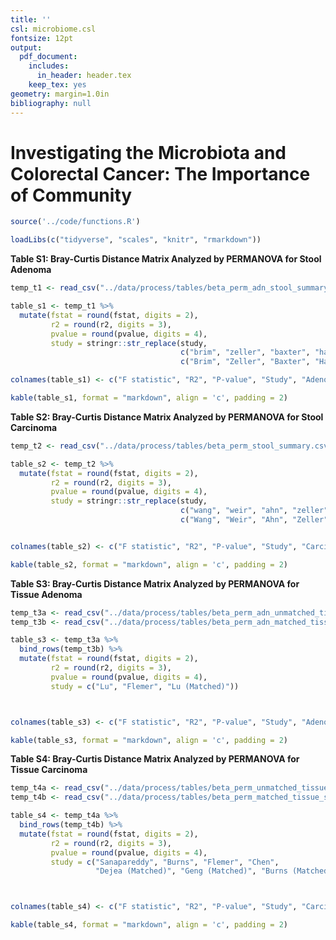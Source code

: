```yaml
---
title: ''
csl: microbiome.csl
fontsize: 12pt
output:
  pdf_document:
    includes:
      in_header: header.tex
    keep_tex: yes
geometry: margin=1.0in
bibliography: null
---
```


# Investigating the Microbiota and Colorectal Cancer: The Importance of Community

\vspace{10mm}

\begin{center}
Marc A Sze and Patrick D Schloss

\vspace{10mm}

Supplemental
\end{center}


\newpage

```r

source('../code/functions.R')

loadLibs(c("tidyverse", "scales", "knitr", "rmarkdown"))

```



**Table S1: Bray-Curtis Distance Matrix Analyzed by PERMANOVA for Stool Adenoma**

```r

temp_t1 <- read_csv("../data/process/tables/beta_perm_adn_stool_summary.csv")

table_s1 <- temp_t1 %>% 
  mutate(fstat = round(fstat, digits = 2), 
         r2 = round(r2, digits = 3), 
         pvalue = round(pvalue, digits = 4), 
         study = stringr::str_replace(study, 
                                      c("brim", "zeller", "baxter", "hale"), 
                                      c("Brim", "Zeller", "Baxter", "Hale")))

colnames(table_s1) <- c("F statistic", "R2", "P-value", "Study", "Adenoma (n)", "Control (n)")

kable(table_s1, format = "markdown", align = 'c', padding = 2)
```


\newpage

**Table S2: Bray-Curtis Distance Matrix Analyzed by PERMANOVA for Stool Carcinoma**

```r

temp_t2 <- read_csv("../data/process/tables/beta_perm_stool_summary.csv")

table_s2 <- temp_t2 %>% 
  mutate(fstat = round(fstat, digits = 2), 
         r2 = round(r2, digits = 3), 
         pvalue = round(pvalue, digits = 4), 
         study = stringr::str_replace(study, 
                                      c("wang", "weir", "ahn", "zeller", "baxter", "hale", "flemer"), 
                                      c("Wang", "Weir", "Ahn", "Zeller", "Baxter", "Hale", "Flemer")))


colnames(table_s2) <- c("F statistic", "R2", "P-value", "Study", "Carcinoma (n)", "Control (n)")

kable(table_s2, format = "markdown", align = 'c', padding = 2)
```



\newpage


**Table S3: Bray-Curtis Distance Matrix Analyzed by PERMANOVA for Tissue Adenoma**

```r

temp_t3a <- read_csv("../data/process/tables/beta_perm_adn_unmatched_tissue_summary.csv")
temp_t3b <- read_csv("../data/process/tables/beta_perm_adn_matched_tissue_summary.csv")

table_s3 <- temp_t3a %>% 
  bind_rows(temp_t3b) %>% 
  mutate(fstat = round(fstat, digits = 2), 
         r2 = round(r2, digits = 3), 
         pvalue = round(pvalue, digits = 4), 
         study = c("Lu", "Flemer", "Lu (Matched)"))



colnames(table_s3) <- c("F statistic", "R2", "P-value", "Study", "Adenoma (n)", "Control (n)")

kable(table_s3, format = "markdown", align = 'c', padding = 2)
```

\newpage

**Table S4: Bray-Curtis Distance Matrix Analyzed by PERMANOVA for Tissue Carcinoma**

```r

temp_t4a <- read_csv("../data/process/tables/beta_perm_unmatched_tissue_summary.csv")
temp_t4b <- read_csv("../data/process/tables/beta_perm_matched_tissue_summary.csv")

table_s4 <- temp_t4a %>% 
  bind_rows(temp_t4b) %>% 
  mutate(fstat = round(fstat, digits = 2), 
         r2 = round(r2, digits = 3), 
         pvalue = round(pvalue, digits = 4), 
         study = c("Sanapareddy", "Burns", "Flemer", "Chen", 
                   "Dejea (Matched)", "Geng (Matched)", "Burns (Matched)"))



colnames(table_s4) <- c("F statistic", "R2", "P-value", "Study", "Carcinoma (n)", "Control (n)")

kable(table_s4, format = "markdown", align = 'c', padding = 2)



```











